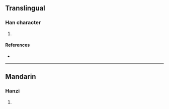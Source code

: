 {{character info/new}}
==Translingual==

===Han character===
{{Han char|rn=97|rad=瓜|as=08|sn=13|four=42430|canj=GJHVO|ids=⿰幸瓜}}

# {{defn|Han|sort=瓜08}}

====References====
* {{Han ref|kx=0747.080|dkj=21404|hdz=42656.070|uh=74E1|ud=29921|bh=DEBF|bd=57023}}

----

==Mandarin==

===Hanzi===
{{cmn-hanzi|pin=[[wà]] ([[wa4]]), [[zhí]] ([[zhi2]])|wg=wa<sup>4</sup>, chih<sup>2</sup>}}

# {{defn|lang=cmn|sort=瓜08}}